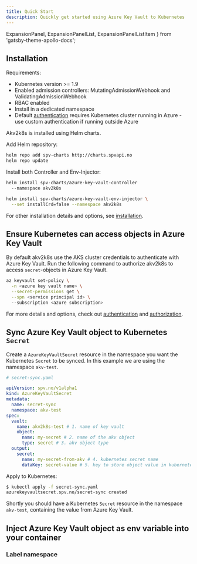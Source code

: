 ```yaml
---
title: Quick Start
description: Quickly get started using Azure Key Vault to Kubernetes
---
```


  ExpansionPanel,
  ExpansionPanelList,
  ExpansionPanelListItem
} from 'gatsby-theme-apollo-docs';

<ExpansionPanelList>
<ExpansionPanelListItem number="1">

## Installation

Requirements:

* Kubernetes version >= 1.9 
* Enabled admission controllers: MutatingAdmissionWebhook and ValidatingAdmissionWebhook
* RBAC enabled
* Install in a dedicated namespace
* Default [authentication](security/authentication) requires Kubernetes cluster running in Azure - use custom authentication if running outside Azure

Akv2k8s is installed using Helm charts.

Add Helm repository:

```bash
helm repo add spv-charts http://charts.spvapi.no
helm repo update
```

Install both Controller and Env-Injector:

```bash
helm install spv-charts/azure-key-vault-controller
  --namespace akv2k8s

helm install spv-charts/azure-key-vault-env-injector \
  --set installCrd=false --namespace akv2k8s
```

For other installation details and options, see [installation](installation).

</ExpansionPanelListItem>
<ExpansionPanelListItem number="2">

## Ensure Kubernetes can access objects in Azure Key Vault

By default akv2k8s use the AKS cluster credentials to authenticate with Azure Key Vault. Run the following command to authorize akv2k8s to access `secret`-objects in Azure Key Vault.

```bash
az keyvault set-policy \
  -n <azure key vault name> \
  --secret-permissions get \
  --spn <service principal id> \ 
  --subscription <azure subscription>
```

For more details and options, check out [authentication](security/authentication) and [authorization](security/authorization).

</ExpansionPanelListItem>
<ExpansionPanelListItem number="3">

## Sync Azure Key Vault object to Kubernetes `Secret`

Create a `AzureKeyVaultSecret` resource in the namespace you want the Kubernetes `Secret` to be synced. In this example we are using the namespace `akv-test`.

```yaml
# secret-sync.yaml

apiVersion: spv.no/v1alpha1
kind: AzureKeyVaultSecret
metadata:
  name: secret-sync 
  namespace: akv-test
spec:
  vault:
    name: akv2k8s-test # 1. name of key vault
    object:
      name: my-secret # 2. name of the akv object
      type: secret # 3. akv object type
  output: 
    secret: 
      name: my-secret-from-akv # 4. kubernetes secret name
      dataKey: secret-value # 5. key to store object value in kubernetes secret
```

Apply to Kubernetes:

```bash
$ kubectl apply -f secret-sync.yaml
azurekeyvaultsecret.spv.no/secret-sync created
```

Shortly you should have a Kubernetes `Secret` resource in the namespace `akv-test`, containing the value from Azure Key Vault. 

</ExpansionPanelListItem>
<ExpansionPanelListItem number="4">

## Inject Azure Key Vault object as env variable into your container

### Label namespace

</ExpansionPanelListItem>

</ExpansionPanelList> 
 
